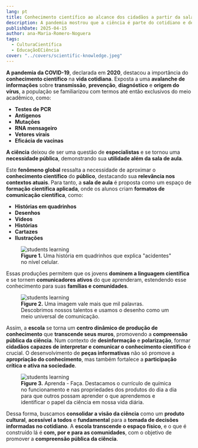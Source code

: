 ```yaml
---
lang: pt
title: Conhecimento científico ao alcance dos cidadãos a partir da sala de aula
description: A pandemia mostrou que a ciência é parte do cotidiano e deve ser comunicada da escola para a comunidade.
publishDate: 2025-04-15
author: ana-Maria-Romero-Noguera
tags:
  - CulturaCientífica
  - EducaçãoECiência
cover: "../covers/scientific-knowledge.jpeg"
---
```



**A pandemia da COVID-19**, declarada em **2020**, destacou a importância do **conhecimento científico** na **vida cotidiana**. Exposta a uma **avalanche de informações** sobre **transmissão**, **prevenção**, **diagnóstico** e **origem do vírus**, a população se familiarizou com termos até então exclusivos do meio acadêmico, como:

- **Testes de PCR**
- **Antígenos**
- **Mutações**
- **RNA mensageiro**
- **Vetores virais**
- **Eficácia de vacinas**

**A ciência** deixou de ser uma questão de **especialistas** e se tornou uma **necessidade pública**, demonstrando sua **utilidade além da sala de aula**.

Este **fenômeno global** ressalta a necessidade de aproximar o **conhecimento científico** do **público**, destacando sua **relevância nos contextos atuais**. Para tanto, a **sala de aula** é proposta como um espaço de **formação científica aplicada**, onde os alunos criam **formatos de comunicação científica**, como:

- **Histórias em quadrinhos**
- **Desenhos**
- **Vídeos**
- **Histórias**
- **Cartazes**
- **Ilustrações**

<figure>
  <Image src={figure_1} alt="students learning" />
  <figcaption>
    <strong>Figure 1.</strong> Uma história em quadrinhos que explica
    "acidentes" no nível celular.
  </figcaption>
</figure>

Essas produções permitem que os jovens **dominem a linguagem científica** e se tornem **comunicadores ativos** do que aprenderam, estendendo esse conhecimento para suas **famílias e comunidades**.

<figure>
  <Image src={figure_2} alt="students learning" />
  <figcaption>
    <strong>Figure 2.</strong> Uma imagem vale mais que mil palavras.
    Descobrimos nossos talentos e usamos o desenho como um meio universal de
    comunicação.
  </figcaption>
</figure>

Assim, a **escola** se torna um **centro dinâmico de produção de conhecimento** que **transcende seus muros**, promovendo a **compreensão pública da ciência**. Num contexto de **desinformação** e **polarização**, formar **cidadãos capazes de interpretar e comunicar o conhecimento científico** é crucial. O desenvolvimento de **peças informativas** não só promove a **apropriação do conhecimento**, mas também fortalece a **participação crítica e ativa na sociedade**.

<figure>
  <Image src={figure_3} alt="students learning" />
  <figcaption>
    <strong>Figure 3.</strong> Aprenda - Faça. Destacamos o currículo de química
    no funcionamento e nas propriedades dos produtos do dia a dia para que
    outros possam aprender o que aprendemos e identificar o papel da ciência em
    nossa vida diária.
  </figcaption>
</figure>

Dessa forma, buscamos **consolidar a visão da ciência** como um **produto cultural**, **acessível a todos** e **fundamental** para a **tomada de decisões informadas no cotidiano**. A **escola transcende o espaço físico**, e o que é construído lá é **com, por e para as comunidades**, com o objetivo de promover a **compreensão pública da ciência**.
